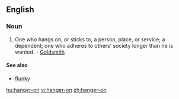 ==English==

===Noun===
{{en-noun|hangers-on}}

# One who hangs on, or sticks to, a person, place, or service; a dependent; one who adheres to others’ society longer than he is wanted. - [[Goldsmith]]

====See also====
*[[flunky]]

[[hu:hanger-on]]
[[vi:hanger-on]]
[[zh:hanger-on]]